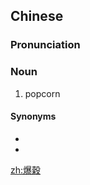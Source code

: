 {{also|爆谷}}
==Chinese==
{{zh-forms|s=爆谷}}

===Pronunciation===
{{zh-pron
|m=bàogǔ,er=y
|c=baau3 guk1
|cat=n
}}

===Noun===
{{zh-noun}}

# popcorn {{gloss|a snack food made from corn kernels popped by dry heating}}

====Synonyms====
* {{zh-l|玉米花}}
* {{zh-l|爆米花}}

{{zh-cat|Foods}}

[[zh:爆穀]]